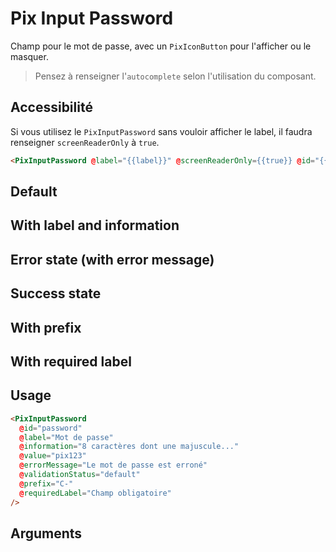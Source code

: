 
<Meta of={ComponentStories} />

# Pix Input Password

Champ pour le mot de passe, avec un `PixIconButton` pour l'afficher ou le masquer.

> Pensez à renseigner l'`autocomplete` selon l'utilisation du composant.

## Accessibilité

Si vous utilisez le `PixInputPassword` sans vouloir afficher le label, il faudra renseigner `screenReaderOnly` à `true`.

```html
<PixInputPassword @label="{{label}}" @screenReaderOnly={{true}} @id="{{id}}" />
```

## Default


<Story of={ComponentStories.Default} height={100} />


## With label and information


<Story of={ComponentStories.withLabelAndInformation} height={110} />


## Error state (with error message)


<Story of={ComponentStories.errorState} height={110} />


## Success state


<Story of={ComponentStories.successState} height={100} />


## With prefix


<Story of={ComponentStories.withPrefix} height={100} />


## With required label


<Story of={ComponentStories.withRequiredLabel} height={100} />


## Usage

```html
<PixInputPassword
  @id="password"
  @label="Mot de passe"
  @information="8 caractères dont une majuscule..."
  @value="pix123"
  @errorMessage="Le mot de passe est erroné"
  @validationStatus="default"
  @prefix="C-"
  @requiredLabel="Champ obligatoire"
/>
```

## Arguments

<ArgTypes of={ComponentStories} />
